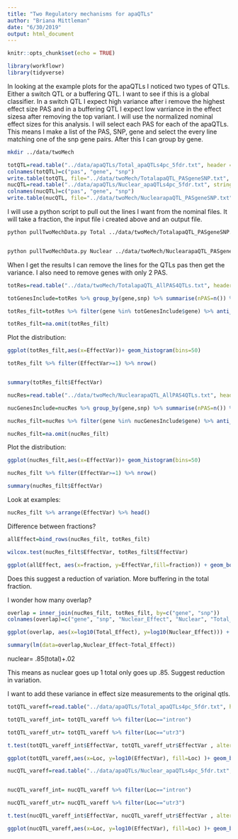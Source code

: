 ```yaml
---
title: "Two Regulatory mechanisms for apaQTLs"
author: "Briana Mittleman"
date: "6/30/2019"
output: html_document
---
```


```r
knitr::opts_chunk$set(echo = TRUE)
```

```r
library(workflowr)
library(tidyverse)
```

In looking at the example plots for the apaQTLs I noticed two types of QTLs. Either a switch QTL or a buffering QTL. I want to see if this is a global classifier. In a switch QTL I expect high variance after i remove the highest effect size PAS and in a buffering QTL I expect low varriance in the effect sizesa after removing the top variant. I will use the normalized nominal effect sizes for this analysis. I will select each PAS for each of the apaQTLs. This means I make a list of the PAS, SNP, gene and select the every line matching one of the snp gene pairs. After this I can group by gene. 

```bash
mkdir ../data/twoMech
```


```r
totQTL=read.table("../data/apaQTLs/Total_apaQTLs4pc_5fdr.txt", header = T, stringsAsFactors = F) %>% select(Peak, Gene, sid)
colnames(totQTL)=c("pas", "gene", "snp")
write.table(totQTL, file="../data/twoMech/TotalapaQTL_PASgeneSNP.txt", col.names = F, row.names = F, quote = F)
nucQTL=read.table("../data/apaQTLs/Nuclear_apaQTLs4pc_5fdr.txt", stringsAsFactors = F, header = T) %>% select(Peak, Gene, sid)
colnames(nucQTL)=c("pas", "gene", "snp")
write.table(nucQTL, file="../data/twoMech/NuclearapaQTL_PASgeneSNP.txt", col.names = F, row.names = F, quote = F)
```


I will use a python script to pull out the lines I want from the nominal files. It will take a fraction, the input file i created above and an output file.  

```bash
python pullTwoMechData.py Total ../data/twoMech/TotalapaQTL_PASgeneSNP.txt ../data/twoMech/TotalapaQTL_AllPAS4QTLs.txt


python pullTwoMechData.py Nuclear ../data/twoMech/NuclearapaQTL_PASgeneSNP.txt ../data/twoMech/NuclearapaQTL_AllPAS4QTLs.txt
```


When I get the results I can remove the lines for the QTLs pas then get the variance. I also need to remove genes with only 2 PAS.  

```r
totRes=read.table("../data/twoMech/TotalapaQTL_AllPAS4QTLs.txt", header = T, stringsAsFactors = F)

totGenesInclude=totRes %>% group_by(gene,snp) %>% summarise(nPAS=n()) %>% filter(nPAS>=3)

totRes_filt=totRes %>% filter(gene %in% totGenesInclude$gene) %>% anti_join(totQTL, by=c("snp", "gene", "pas")) %>% group_by(gene, snp) %>% summarize(EffectVar=var(EffectSize)) %>% mutate(fraction="Total")

totRes_filt=na.omit(totRes_filt)
```


Plot the distribution:

```r
ggplot(totRes_filt,aes(x=EffectVar))+ geom_histogram(bins=50)
```


```r

totRes_filt %>% filter(EffectVar>=1) %>% nrow()


summary(totRes_filt$EffectVar)

```

```r
nucRes=read.table("../data/twoMech/NuclearapaQTL_AllPAS4QTLs.txt", header = T, stringsAsFactors = F)

nucGenesInclude=nucRes %>% group_by(gene,snp) %>% summarise(nPAS=n()) %>% filter(nPAS>=3)

nucRes_filt=nucRes %>% filter(gene %in% nucGenesInclude$gene) %>% anti_join(totQTL, by=c("snp", "gene", "pas")) %>% group_by(gene, snp) %>%  summarize(EffectVar=var(EffectSize))  %>% mutate(fraction="Nuclear")

nucRes_filt=na.omit(nucRes_filt)
```


Plot the distribution:

```r
ggplot(nucRes_filt,aes(x=EffectVar))+ geom_histogram(bins=50)
```

```r
nucRes_filt %>% filter(EffectVar>=1) %>% nrow()

summary(nucRes_filt$EffectVar)
```



Look at examples: 
```r
nucRes_filt %>% arrange(EffectVar) %>% head()
```



Difference between fractions?

```r
allEffect=bind_rows(nucRes_filt, totRes_filt)

wilcox.test(nucRes_filt$EffectVar, totRes_filt$EffectVar)


```

```r
ggplot(allEffect, aes(x=fraction, y=EffectVar,fill=fraction)) + geom_boxplot() +  scale_fill_manual(values=c("deepskyblue3","darkviolet")) + labs(title="Effect Size Variance in PAS outside of QTL PAS", y="variance(Effect Size)" ) + geom_text(x=1.5, y=5,label="P-value < 2.2*10^-16\n ***")
```




Does this suggest a reduction of variation. More buffering in the total fraction. 



I wonder how many overlap? 

```r
overlap = inner_join(nucRes_filt, totRes_filt, by=c("gene", "snp"))
colnames(overlap)=c("gene", "snp", "Nuclear_Effect", "Nuclear", "Total_Effect", "Total")

ggplot(overlap, aes(x=log10(Total_Effect), y=log10(Nuclear_Effect))) + geom_point()

summary(lm(data=overlap,Nuclear_Effect~Total_Effect))
```
nuclear= .85(total)+.02

This means as nuclear goes up 1 total only goes up .85. Suggest reduction in variation. 



I want to add these variance in effect size measurements to the original qtls.  

```r
totQTL_vareff=read.table("../data/apaQTLs/Total_apaQTLs4pc_5fdr.txt", header = T, , col.names = c('Chr', 'Start', 'End', 'gene', 'Loc', 'Strand', 'peak', 'nvar', 'shape1', 'shape2', 'dummy', 'snp', 'dist', 'npval', 'slope', 'ppval', 'bpval', 'bh'),stringsAsFactors = F) %>% inner_join(totRes_filt, by=c("gene", "snp")) %>% filter(Loc %in% c("utr3", "intron"))

totQTL_vareff_int= totQTL_vareff %>% filter(Loc=="intron")

totQTL_vareff_utr= totQTL_vareff %>% filter(Loc=="utr3")

t.test(totQTL_vareff_int$EffectVar, totQTL_vareff_utr$EffectVar , alternative = "less")
```



```r
ggplot(totQTL_vareff,aes(x=Loc, y=log10(EffectVar), fill=Loc) )+ geom_boxplot() + scale_fill_manual(values=c("blue","orange")) + labs(title="No difference in QTL type between total PAS location", x="PAS Location") + geom_text(x=1.5,y=0.5, label="P-value=  0.25") 

```


```r
nucQTL_vareff=read.table("../data/apaQTLs/Nuclear_apaQTLs4pc_5fdr.txt", header = T, , col.names = c('Chr', 'Start', 'End', 'gene', 'Loc', 'Strand', 'peak', 'nvar', 'shape1', 'shape2', 'dummy', 'snp', 'dist', 'npval', 'slope', 'ppval', 'bpval', 'bh'),stringsAsFactors = F) %>% inner_join(totRes_filt, by=c("gene", "snp")) %>% filter(Loc %in% c("utr3", "intron"))


nucQTL_vareff_int= nucQTL_vareff %>% filter(Loc=="intron")

nucQTL_vareff_utr= nucQTL_vareff %>% filter(Loc=="utr3")

t.test(nucQTL_vareff_int$EffectVar, nucQTL_vareff_utr$EffectVar , alternative = "less")

```

```r
ggplot(nucQTL_vareff,aes(x=Loc, y=log10(EffectVar), fill=Loc) )+ geom_boxplot() + scale_fill_manual(values=c("blue","orange")) + labs(title="Nuclear Intronic QTL more likely to lead to buffering", x="PAS Location") + geom_text(x=1.5,y=0.5, label="P-value= 0.00067\n***") 
```

